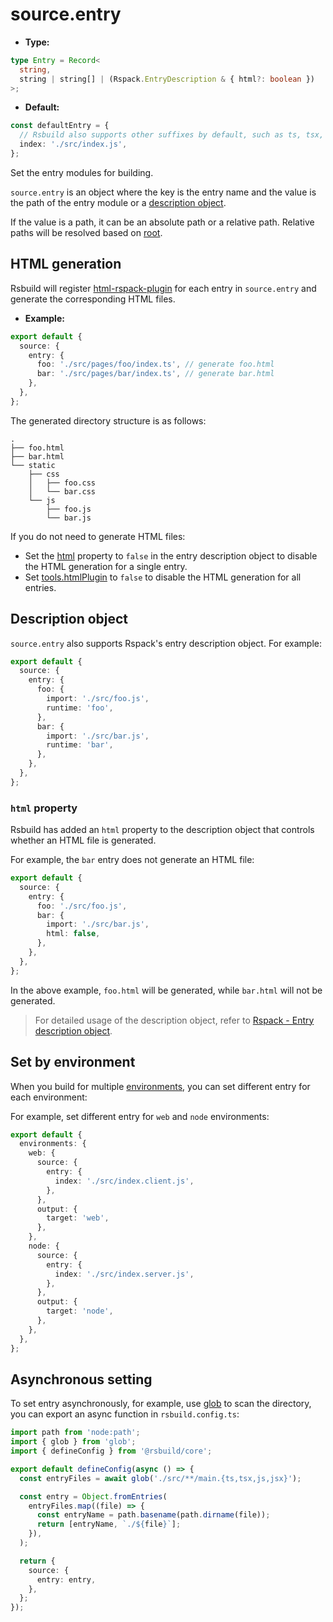 # source.entry

- **Type:**

```ts
type Entry = Record<
  string,
  string | string[] | (Rspack.EntryDescription & { html?: boolean })
>;
```

- **Default:**

```ts
const defaultEntry = {
  // Rsbuild also supports other suffixes by default, such as ts, tsx, jsx, mts, cts, mjs, cjs
  index: './src/index.js',
};
```

Set the entry modules for building.

`source.entry` is an object where the key is the entry name and the value is the path of the entry module or a [description object](#description-object).

If the value is a path, it can be an absolute path or a relative path. Relative paths will be resolved based on [root](/config/root).

## HTML generation

Rsbuild will register [html-rspack-plugin](https://github.com/rspack-contrib/html-rspack-plugin) for each entry in `source.entry` and generate the corresponding HTML files.

- **Example:**

```ts title="rsbuild.config.ts"
export default {
  source: {
    entry: {
      foo: './src/pages/foo/index.ts', // generate foo.html
      bar: './src/pages/bar/index.ts', // generate bar.html
    },
  },
};
```

The generated directory structure is as follows:

```
.
├── foo.html
├── bar.html
└── static
    ├── css
    │   ├── foo.css
    │   └── bar.css
    └── js
        ├── foo.js
        └── bar.js
```

If you do not need to generate HTML files:

- Set the [html](/config/source/entry#html-property) property to `false` in the entry description object to disable the HTML generation for a single entry.
- Set [tools.htmlPlugin](/config/tools/html-plugin) to `false` to disable the HTML generation for all entries.

## Description object

`source.entry` also supports Rspack's entry description object. For example:

```ts title="rsbuild.config.ts"
export default {
  source: {
    entry: {
      foo: {
        import: './src/foo.js',
        runtime: 'foo',
      },
      bar: {
        import: './src/bar.js',
        runtime: 'bar',
      },
    },
  },
};
```

### `html` property

Rsbuild has added an `html` property to the description object that controls whether an HTML file is generated.

For example, the `bar` entry does not generate an HTML file:

```ts title="rsbuild.config.ts"
export default {
  source: {
    entry: {
      foo: './src/foo.js',
      bar: {
        import: './src/bar.js',
        html: false,
      },
    },
  },
};
```

In the above example, `foo.html` will be generated, while `bar.html` will not be generated.

> For detailed usage of the description object, refer to [Rspack - Entry description object](https://rspack.rs/config/entry#entry-description-object).

## Set by environment

When you build for multiple [environments](/config/environments), you can set different entry for each environment:

For example, set different entry for `web` and `node` environments:

```ts title="rsbuild.config.ts"
export default {
  environments: {
    web: {
      source: {
        entry: {
          index: './src/index.client.js',
        },
      },
      output: {
        target: 'web',
      },
    },
    node: {
      source: {
        entry: {
          index: './src/index.server.js',
        },
      },
      output: {
        target: 'node',
      },
    },
  },
};
```

## Asynchronous setting

To set entry asynchronously, for example, use [glob](https://npmjs.com/package/glob) to scan the directory, you can export an async function in `rsbuild.config.ts`:

```ts title="rsbuild.config.ts"
import path from 'node:path';
import { glob } from 'glob';
import { defineConfig } from '@rsbuild/core';

export default defineConfig(async () => {
  const entryFiles = await glob('./src/**/main.{ts,tsx,js,jsx}');

  const entry = Object.fromEntries(
    entryFiles.map((file) => {
      const entryName = path.basename(path.dirname(file));
      return [entryName, `./${file}`];
    }),
  );

  return {
    source: {
      entry: entry,
    },
  };
});
```
